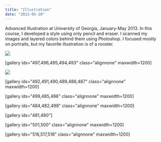 ```yaml
---
title: "Illustration"
date: "2013-05-20"
---
```



Advanced Illustration at University of Georgia, January-May 2013. In this course, I developed a style using only pencil and eraser. I scanned my images and layered colors behind them using Photoshop. I focused mostly on portraits, but my favorite illustration is of a rooster.

![](https://bradford.digital/bradford-digital/wp-content/uploads/James-Bradford-Illustration_Rooster.jpg)

\[gallery ids="497,496,495,494,493" class="alignnone" maxwidth=1200\]

![](https://bradford.digital/bradford-digital/wp-content/uploads/James-Bradford-Illustration_Dragon-Dog.jpg)

\[gallery ids="492,491,490,489,488,487" class="alignnone" maxwidth=1200\]

\[gallery ids="499,485,486" class="alignnone" maxwidth=1200\]

\[gallery ids="484,482,498" class="alignnone" maxwidth=1200\]

\[gallery ids="481,480"\]

\[gallery ids="501,500" class="alignnone" maxwidth=1200\]

\[gallery ids="516,517,518" class="alignnone" maxwidth=1200\]
